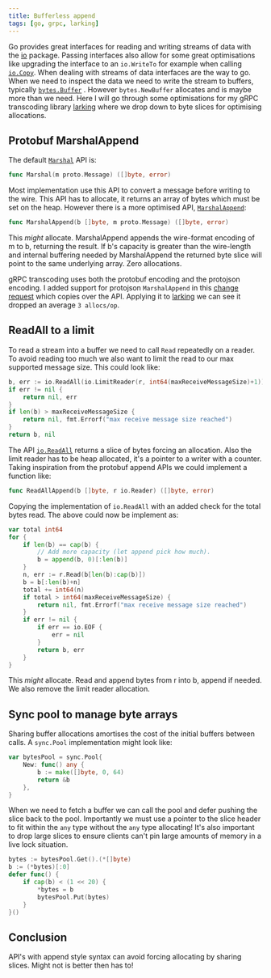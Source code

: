 ```yaml
---
title: Bufferless append
tags: [go, grpc, larking]
---
```


Go provides great interfaces for reading and writing streams of data with the [io](https://pkg.go.dev/io) package. Passing interfaces also allow for some great optimisations like upgrading the interface to an `io.WriteTo` for example when calling [`io.Copy`](https://pkg.go.dev/io#Copy).  When dealing with streams of data interfaces are the way to go. When we need to inspect the data we need to write the stream to buffers, typically [`bytes.Buffer`](https://pkg.go.dev/bytes#Buffer) . However `bytes.NewBuffer` allocates and is maybe more than we need. Here I will go through some optimisations for my gRPC transcoding library [larking](https://github.com/emcfarlane/larking) where we drop down to byte slices for optimising allocations.

## Protobuf MarshalAppend
The default [`Marshal`](https://pkg.go.dev/google.golang.org/protobuf@v1.30.0/proto#Marshal) API is:
```go
func Marshal(m proto.Message) ([]byte, error)
```
Most implementation use this API to convert a message before writing to the wire. This API has to allocate, it returns an array of bytes which must be set on the heap. However there is a more optimised API, [`MarshalAppend`](https://pkg.go.dev/google.golang.org/protobuf@v1.30.0/proto#MarshalOptions.MarshalAppend):
```go
func MarshalAppend(b []byte, m proto.Message) ([]byte, error)
```
This _might_ allocate. MarshalAppend appends the wire-format encoding of m to b, returning the result. If b's capacity is greater than the wire-length and internal buffering needed by MarshalAppend the returned byte slice will point to the same underlying array. Zero allocations.

gRPC transcoding uses both the protobuf encoding and the protojson encoding. I added support for protojson `MarshalAppend` in this [change request](https://go-review.googlesource.com/c/protobuf/+/489615) which copies over the API. Applying it to [larking](https://github.com/emcfarlane/larking/pull/89/files#diff-7fc6d18b36618f1cc66b8cfc37f348e6a8f4340417f9ee7daa26888fe613b3d4L89-L90) we can see it dropped an average `3 allocs/op`.

## ReadAll to a limit
To read a stream into a buffer we need to call `Read` repeatedly on a reader. To avoid reading too much we also want to limit the read to our max supported message size. This could look like:
```go
b, err := io.ReadAll(io.LimitReader(r, int64(maxReceiveMessageSize)+1))
if err != nil {
	return nil, err
}
if len(b) > maxReceiveMessageSize {
	return nil, fmt.Errorf("max receive message size reached")
}
return b, nil
```
The API [`io.ReadAll`](https://pkg.go.dev/io#ReadAll) returns a slice of bytes forcing an allocation. Also the limit reader has to be heap allocated, it's a pointer to a writer with a counter. Taking inspiration from the protobuf append APIs we could implement a function like:
```go
func ReadAllAppend(b []byte, r io.Reader) ([]byte, error)
```
Copying the implementation of `io.ReadAll` with an added check for the total bytes read. The above could now be implement as:
```go
var total int64
for {
	if len(b) == cap(b) {
		// Add more capacity (let append pick how much).
		b = append(b, 0)[:len(b)]
	}
	n, err := r.Read(b[len(b):cap(b)])
	b = b[:len(b)+n]
	total += int64(n)
	if total > int64(maxReceiveMessageSize) {
		return nil, fmt.Errorf("max receive message size reached")
	}
	if err != nil {
		if err == io.EOF {
			err = nil
		}
		return b, err
	}
}
```
This _might_ allocate. Read and append bytes from r into b, append if needed. We also remove the limit reader allocation.

## Sync pool to manage byte arrays
Sharing buffer allocations amortises the cost of the initial buffers between calls. A `sync.Pool` implementation might look like:
```go
var bytesPool = sync.Pool{
	New: func() any {
		b := make([]byte, 0, 64)
		return &b
	},
}
```

 When we need to fetch a buffer we can call the pool and defer pushing the slice back to the pool. Importantly we must use a pointer to the slice header to fit within the `any` type without the `any` type allocating! It's also important to drop large slices to ensure clients can't pin large amounts of memory in a live lock situation.
```go
bytes := bytesPool.Get().(*[]byte)
b := (*bytes)[:0]
defer func() {
	if cap(b) < (1 << 20) {
		*bytes = b
		bytesPool.Put(bytes)
	}
}()
```

## Conclusion
API's with append style syntax can avoid forcing allocating by sharing slices. Might not is better then has to!
